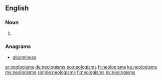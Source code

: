 {{selfref|See also [[Wiktionary:Neologisms]].}}
==English==

===Noun===
{{head|en|plural}}

# {{plural of|neologism|lang=en}}

===Anagrams===
* [[gloominess#English|gloominess]]

[[ar:neologisms]]
[[de:neologisms]]
[[eo:neologisms]]
[[fr:neologisms]]
[[ku:neologisms]]
[[my:neologisms]]
[[simple:neologisms]]
[[fi:neologisms]]
[[sv:neologisms]]